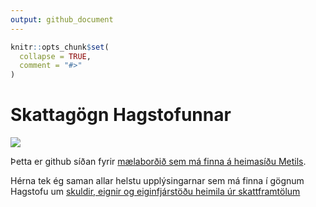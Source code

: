 ```yaml
---
output: github_document
---
```


<!-- README.md is generated from README.Rmd. Please edit that file -->

```r
knitr::opts_chunk$set(
  collapse = TRUE,
  comment = "#>"
)
```

# Skattagögn Hagstofunnar

[![](figures/maelabord_screenshot.png)](https://metill.is/maelabord/skattagogn)

Þetta er github síðan fyrir [mælaborðið sem má finna á heimasíðu Metils](https://metill.is/maelabord/skattagogn){target="_blank}.

Hérna tek ég saman allar helstu upplýsingarnar sem má finna í gögnum Hagstofu um [skuldir, eignir og eiginfjárstöðu heimila úr skattframtölum](https://hagstofa.is/talnaefni/samfelag/lifskjor/skuldir-og-eignir/)